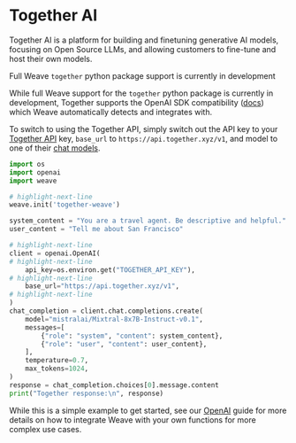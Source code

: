# Together AI

Together AI is a platform for building and finetuning generative AI models, focusing on Open Source LLMs, and allowing customers to fine-tune and host their own models.

<Info>

Full Weave `together` python package support is currently in development

</Info>

While full Weave support for the `together` python package is currently in development, Together supports the OpenAI SDK compatibility ([docs](https://docs.together.ai/docs/openai-api-compatibility)) which Weave automatically detects and integrates with.

To switch to using the Together API, simply switch out the API key to your [Together API](https://docs.together.ai/docs/get-started#access-your-api-key) key, `base_url` to `https://api.together.xyz/v1`, and model to one of their [chat models](https://docs.together.ai/docs/inference-models#chat-models).

```python
import os
import openai
import weave

# highlight-next-line
weave.init('together-weave')

system_content = "You are a travel agent. Be descriptive and helpful."
user_content = "Tell me about San Francisco"

# highlight-next-line
client = openai.OpenAI(
# highlight-next-line
    api_key=os.environ.get("TOGETHER_API_KEY"),
# highlight-next-line
    base_url="https://api.together.xyz/v1",
# highlight-next-line
)
chat_completion = client.chat.completions.create(
    model="mistralai/Mixtral-8x7B-Instruct-v0.1",
    messages=[
        {"role": "system", "content": system_content},
        {"role": "user", "content": user_content},
    ],
    temperature=0.7,
    max_tokens=1024,
)
response = chat_completion.choices[0].message.content
print("Together response:\n", response)
```

While this is a simple example to get started, see our [OpenAI](/weave/guides/integrations/openai#track-your-own-ops) guide for more details on how to integrate Weave with your own functions for more complex use cases.
